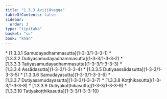 ```yaml
---
title: "1.3.3 Avijjāvagga"
tableOfContents: false
sidebar:
  order: 3
type: "tipitaka"
basket: "su"
book: "khan"
---
```



<DynamicBreadcrumb />



<TableOfContents book="khan" section="1.3.3">
* [1.3.3.1 Samudayadhammasutta](1-3-3/1-3-3-1)
* [1.3.3.2 Dutiyasamudayadhammasutta](1-3-3/1-3-3-2)
* [1.3.3.3 Tatiyasamudayadhammasutta](1-3-3/1-3-3-3)
* [1.3.3.4 Assādasutta](1-3-3/1-3-3-4)
* [1.3.3.5 Dutiyaassādasutta](1-3-3/1-3-3-5)
* [1.3.3.6 Samudayasutta](1-3-3/1-3-3-6)
* [1.3.3.7 Dutiyasamudayasutta](1-3-3/1-3-3-7)
* [1.3.3.8 Koṭṭhikasutta](1-3-3/1-3-3-8)
* [1.3.3.9 Dutiyakoṭṭhikasutta](1-3-3/1-3-3-9)
* [1.3.3.10 Tatiyakoṭṭhikasutta](1-3-3/1-3-3-10)
</TableOfContents>